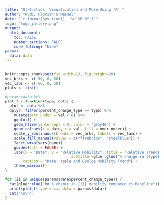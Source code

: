 ```yaml
---
title: "Statistics, Visualization and More Using 'R' "
author: "Rudi, Florian & Manuel"
date: "`r format(Sys.time(), '%d %B %Y')`"
logo: "logo_gallery.png"
output:
  html_document:
    toc: FALSE
    number_sections: FALSE
    code_folding: "hide"
params:
  data: data
---
```

## 

```r
knitr::opts_chunk$set(fig.width=13, fig.height=20) 
vec_brks <- c(-50, 0, 50)
vec_labs <- c(-50, 0, 50)
plots <- list()

#params$data %>%
plot_f <-function(type, data) {
  plot <- data %>% 
  dplyr::filter(percent_change_type == type) %>% 
    mutate(over_under = val < 0) %>%
    ggplot() +
    geom_hline(yintercept = 0, color = "gray40") +
    geom_col(aes(x = date, y = val, fill = over_under)) +
    scale_y_continuous(breaks = vec_brks, labels = vec_labs) +
    scale_fill_manual(values = c("firebrick", "steelblue")) +
    facet_wrap(vars(name)) +
    guides(fill = FALSE) +
    labs(x = "Date", y = "Relative Mobility", title = "Relative Trends in Apple/Goolge Maps",
                              subtitle =glue::glue("% change in {type} mobility compared to Baseline") ,
        caption = "Data: Apple and Goolge Móbility Trend") +
    theme_minimal()
}

for (ii in unique(params$data$percent_change_type)) {
  cat(glue::glue("## % change in {ii} mobility compared to Baseline"))
  print(plot_f(type = ii, data = params$data))
  cat("\n\n")
}

```